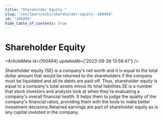 ```yaml
---
title: "Shareholder Equity "
slug: "/en/learn/wiki/shareholder-equity--100494"
id: "100494"
hide_table_of_contents: true
---
```



# Shareholder Equity 

<ArticleMeta id={100494} updatedAt={'2023-09-26 13:58:47'} />
<div className='border-solid border-b border-t-0 my-4 border-[var(--ifm-color-gray-300)]' />

Shareholder equity (SE) is a company's net worth and it is equal to the total dollar amount that would be returned to the shareholders if the company must be liquidated and all its debts are paid off. Thus, shareholder equity is equal to a company's total assets minus its total liabilities.SE is a number that stock investors and analysts look at when they're evaluating a company's overall financial health. It helps them to judge the quality of the company's financial ratios, providing them with the tools to make better investment decisions.Retained earnings are part of shareholder equity as is any capital invested in the company.
